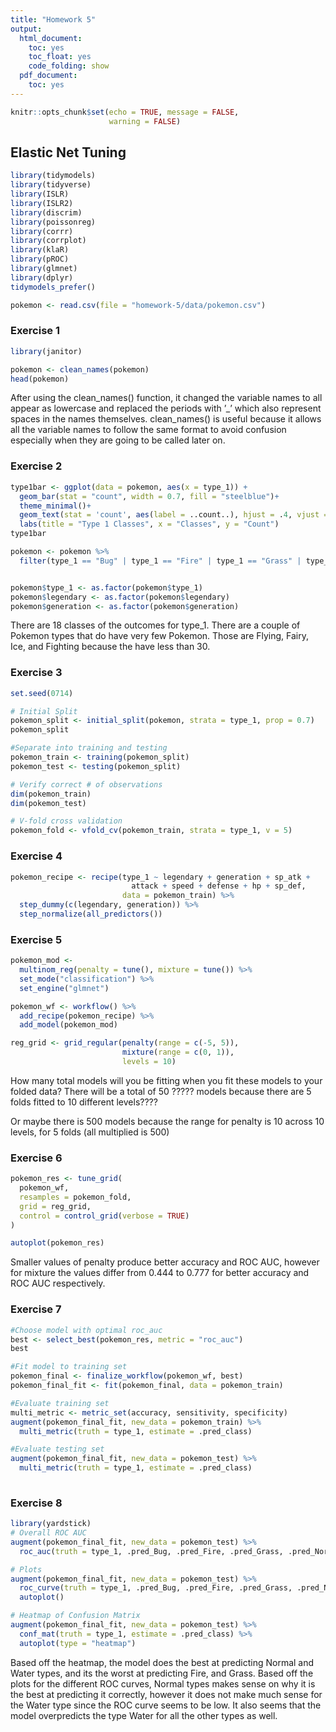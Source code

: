 ```yaml
---
title: "Homework 5"
output:
  html_document:
    toc: yes
    toc_float: yes
    code_folding: show
  pdf_document:
    toc: yes
---
```


```r
knitr::opts_chunk$set(echo = TRUE, message = FALSE,
                      warning = FALSE)
```


## Elastic Net Tuning 
```r
library(tidymodels)
library(tidyverse)
library(ISLR) 
library(ISLR2) 
library(discrim)
library(poissonreg)
library(corrr)
library(corrplot)
library(klaR) 
library(pROC)
library(glmnet)
library(dplyr)
tidymodels_prefer()

```


```r
pokemon <- read.csv(file = "homework-5/data/pokemon.csv")
```


### Exercise 1 
```r
library(janitor)

pokemon <- clean_names(pokemon)
head(pokemon)
```

After using the clean_names() function, it changed the variable names to all appear as lowercase and replaced the periods with '_' which also
represent spaces in the names themselves. clean_names() is useful because it allows all the variable names to follow the same format to avoid
confusion especially when they are going to be called later on. 



### Exercise 2 
```r
type1bar <- ggplot(data = pokemon, aes(x = type_1)) +
  geom_bar(stat = "count", width = 0.7, fill = "steelblue")+
  theme_minimal()+
  geom_text(stat = 'count', aes(label = ..count..), hjust = .4, vjust = -1)+
  labs(title = "Type 1 Classes", x = "Classes", y = "Count")
type1bar

pokemon <- pokemon %>%
  filter(type_1 == "Bug" | type_1 == "Fire" | type_1 == "Grass" | type_1 ==  "Normal" | type_1 ==  "Water" | type_1 == "Psychic")


pokemon$type_1 <- as.factor(pokemon$type_1)
pokemon$legendary <- as.factor(pokemon$legendary)
pokemon$generation <- as.factor(pokemon$generation)
```

There are 18 classes of the outcomes for type_1. There are a couple of Pokemon types that do have very few Pokemon. Those are Flying, Fairy, Ice, and Fighting because the have less than 30. 


### Exercise 3 
```r
set.seed(0714)

# Initial Split
pokemon_split <- initial_split(pokemon, strata = type_1, prop = 0.7)
pokemon_split

#Separate into training and testing
pokemon_train <- training(pokemon_split)
pokemon_test <- testing(pokemon_split)

# Verify correct # of observations
dim(pokemon_train)
dim(pokemon_test)

# V-fold cross validation
pokemon_fold <- vfold_cv(pokemon_train, strata = type_1, v = 5)
```


### Exercise 4 
```r
pokemon_recipe <- recipe(type_1 ~ legendary + generation + sp_atk +
                           attack + speed + defense + hp + sp_def,
                         data = pokemon_train) %>%
  step_dummy(c(legendary, generation)) %>%
  step_normalize(all_predictors())

```


### Exercise 5 
```r
pokemon_mod <- 
  multinom_reg(penalty = tune(), mixture = tune()) %>%
  set_mode("classification") %>%
  set_engine("glmnet")

pokemon_wf <- workflow() %>%
  add_recipe(pokemon_recipe) %>%
  add_model(pokemon_mod)

reg_grid <- grid_regular(penalty(range = c(-5, 5)), 
                         mixture(range = c(0, 1)), 
                         levels = 10)

```

How many total models will you be fitting when you fit these models to your folded data?
There will be a total of 50 ????? models because there are 5 folds fitted to 10 different levels????

Or maybe there is 500 models because the range for penalty is 10 across 10 levels, for 5 folds (all multiplied is 500)


### Exercise 6 
```r
pokemon_res <- tune_grid(
  pokemon_wf,
  resamples = pokemon_fold,
  grid = reg_grid,
  control = control_grid(verbose = TRUE)
)

autoplot(pokemon_res)
```

Smaller values of penalty produce better accuracy and ROC AUC, however for mixture the values differ from 0.444 to 0.777 for better accuracy and ROC 
AUC respectively.


### Exercise 7 
```r
#Choose model with optimal roc_auc
best <- select_best(pokemon_res, metric = "roc_auc")
best

#Fit model to training set
pokemon_final <- finalize_workflow(pokemon_wf, best)
pokemon_final_fit <- fit(pokemon_final, data = pokemon_train)

#Evaluate training set
multi_metric <- metric_set(accuracy, sensitivity, specificity)
augment(pokemon_final_fit, new_data = pokemon_train) %>%
  multi_metric(truth = type_1, estimate = .pred_class)

#Evaluate testing set
augment(pokemon_final_fit, new_data = pokemon_test) %>%
  multi_metric(truth = type_1, estimate = .pred_class)
  
```


### Exercise 8 
```r
library(yardstick)
# Overall ROC AUC
augment(pokemon_final_fit, new_data = pokemon_test) %>%
  roc_auc(truth = type_1, .pred_Bug, .pred_Fire, .pred_Grass, .pred_Normal, .pred_Psychic, .pred_Water)

# Plots
augment(pokemon_final_fit, new_data = pokemon_test) %>%
  roc_curve(truth = type_1, .pred_Bug, .pred_Fire, .pred_Grass, .pred_Normal, .pred_Psychic, .pred_Water) %>%
  autoplot()

# Heatmap of Confusion Matrix
augment(pokemon_final_fit, new_data = pokemon_test) %>%
  conf_mat(truth = type_1, estimate = .pred_class) %>%
  autoplot(type = "heatmap")
```


Based off the heatmap, the model does the best at predicting Normal and Water types, and its the worst at predicting 
Fire, and Grass. Based off the plots for the different ROC curves, Normal types makes sense on why it is the best at 
predicting it correctly, however it does not make much sense for the Water type since the ROC curve seems to be low. It 
also seems that the model overpredicts the type Water for all the other types as well. 
















